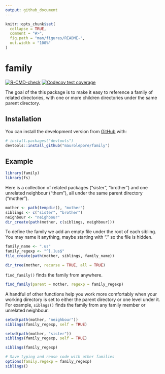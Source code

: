 ```yaml
---
output: github_document
---
```


<!-- README.md is generated from README.Rmd. Please edit that file -->

```r
knitr::opts_chunk$set(
  collapse = TRUE,
  comment = "#>",
  fig.path = "man/figures/README-",
  out.width = "100%"
)
```

# family

<!-- badges: start -->
[![R-CMD-check](https://github.com/maurolepore/family/workflows/R-CMD-check/badge.svg)](https://github.com/maurolepore/family/actions)
[![Codecov test coverage](https://codecov.io/gh/maurolepore/family/branch/master/graph/badge.svg)](https://codecov.io/gh/maurolepore/family?branch=master)
<!-- badges: end -->

The goal of the this package is to make it easy to reference a family of related
directories, with one or more children directories under the same parent
directory.

## Installation

You can install the development version from [GitHub](https://github.com/) with:

``` r
# install.packages("devtools")
devtools::install_github("maurolepore/family")
```

## Example

```r
library(family)
library(fs)
```

Here is a collection of related packages ("sister", "brother") and one unrelated neighbour ("them"), all under the same parent directory ("mother"). 

```r
mother <- path(tempdir(), "mother")
siblings <- c("sister", "brother")
neighbour <- "neighbour"
dir_create(path(mother, c(siblings, neighbour)))
```

To define the family we add an empty file under the root of each sibling. You may name it anything, maybe starting with "." so the file is hidden.

```r
family_name <- ".us"
family_regexp <- "^[.]us$"
file_create(path(mother, siblings, family_name))

dir_tree(mother, recurse = TRUE, all = TRUE)
```

`find_family()` finds the family from anywhere.

```r
find_family(parent = mother, regexp = family_regexp)
```

A handful of other functions help you work more comfortably when your working directory is set to either the parent directory or one level under it. For example, `siblngs()` finds the family from any family member or unrelated neighbour.

```r
setwd(path(mother, "neighbour"))
siblings(family_regexp, self = TRUE)

setwd(path(mother, "sister"))
siblings(family_regexp, self = TRUE)

siblings(family_regexp)

# Save typing and reuse code with other families
options(family.regexp = family_regexp)
siblings()
```
